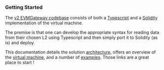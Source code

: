 
### Getting Started

The [v2 EVMGateway codebase](https://github.com/unruggable-labs/evmgateway-v2/tree/main/v2) consists of both a [Typescript](https://github.com/unruggable-labs/evmgateway-v2/blob/main/v2/src/vm.ts) and a [Solidity](https://github.com/unruggable-labs/evmgateway-v2/blob/main/v2/contracts/EVMProver.sol) implementation of the virtual machine.

The premise is that one can develop the appropriate syntax for reading data from their chosen L2 using Typescript and then simply port it to Solidity (as is) and deploy.

This documentation details the solution [architecture](/architecture), offers an overview of the [virtual machine](/virtual-machine), and a number of [examples](/examples). Those links are a great place to start ! 


